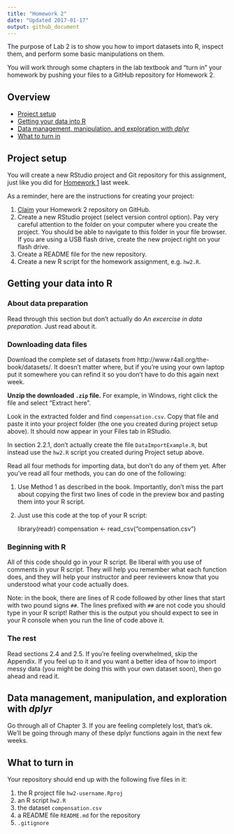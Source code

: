 ```yaml
---
title: "Homework 2"
date: "Updated 2017-01-17"
output: github_document
---
```


The purpose of Lab 2 is to show you how to import datasets into R, inspect them, and perform some basic manipulations on them.

You will work through some chapters in the lab textbook and "turn in" your homework by pushing your files to a GitHub repository for Homework 2.

## Overview

- [Project setup](#project-setup)
- [Getting your data into R](#getting-your-data-into-r)
- [Data management, manipulation, and exploration with *dplyr*](#data-management-manipulation-and-exploration-with-dplyr)
- [What to turn in](#what-to-turn-in)

## Project setup

You will create a new RStudio project and Git repository for this assignment, just like you did for [Homework 1](hw1.md) last week.

As a reminder, here are the instructions for creating your project:

1. [Claim](claim_repo.md) your Homework 2 repository on GitHub.
2. Create a new RStudio project (select version control option). Pay very careful attention to the folder on your computer where you create the project. You should be able to navigate to this folder in your file browser. If you are using a USB flash drive, create the new project right on your flash drive.
3. Create a README file for the new repository.
4. Create a new R script for the homework assignment, e.g. ```hw2.R```.

## Getting your data into R

### About data preparation

Read through this section but don't actually do *An excercise in data preparation*. Just read about it.

### Downloading data files

Download the complete set of datasets from http://www.r4all.org/the-book/datasets/. It doesn't matter where, but if you're using your own laptop put it somewhere you can refind it so you don't have to do this again next week.

**Unzip the downloaded `.zip` file.** For example, in Windows, right click the file and select "Extract here".

Look in the extracted folder and find `compensation.csv`. Copy that file and paste it into your project folder (the one you created during project setup above). It should now appear in your Files tab in RStudio.

In section 2.2.1, don't actually create the file `DataImportExample.R`, but instead use the `hw2.R` script you created during Project setup above.

Read all four methods for importing data, but don't do any of them yet. After you've read all four methods, you can do one of the following:

1. Use Method 1 as described in the book. Importantly, don't miss the part about copying the first two lines of code in the preview box and pasting them into your R script.
2. Just use this code at the top of your R script:

    library(readr)
    compensation <- read_csv("compensation.csv")

### Beginning with R

All of this code should go in your R script. Be liberal with you use of comments in your R script. They will help you remember what each function does, and they will help your instructor and peer reviewers know that you understood what your code actually does.

Note: in the book, there are lines of R code followed by other lines that start with two pound signs `##`. The lines prefixed with `##` are not code you should type in your R script! Rather this is the output you should expect to see in your R console when you run the line of code above it.

### The rest

Read sections 2.4 and 2.5. If you're feeling overwhelmed, skip the Appendix. If you feel up to it and you want a better idea of how to import messy data (you might be doing this with your own dataset soon), then go ahead and read it.

## Data management, manipulation, and exploration with *dplyr*

Go through all of Chapter 3. If you are feeling completely lost, that's ok. We'll be going through many of these dplyr functions again in the next few weeks.

## What to turn in

Your repository should end up with the following five files in it:

1. the R project file `hw2-username.Rproj`
2. an R script `hw2.R`
3. the dataset `compensation.csv`
4. a README file `README.md` for the repository
5. `.gitignore`
